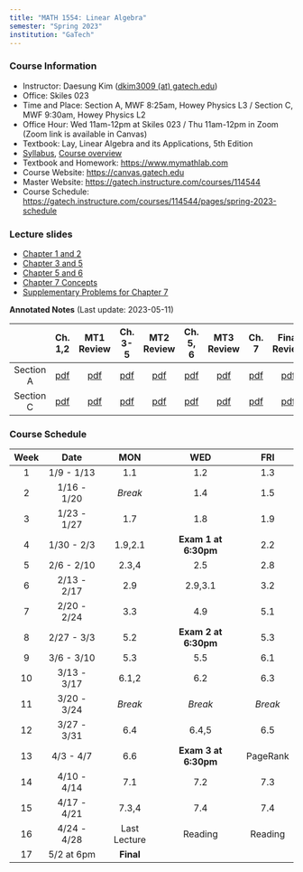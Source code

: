 ```yaml
---
title: "MATH 1554: Linear Algebra"
semester: "Spring 2023"
institution: "GaTech"
---
```


### Course Information
- Instructor: Daesung Kim ([dkim3009 (at) gatech.edu](mailto:dkim3009@gatech.edu))
- Office: Skiles 023
- Time and Place: Section A, MWF 8:25am, Howey Physics L3 / Section C, MWF 9:30am, Howey Physics L2
- Office Hour: Wed 11am-12pm at Skiles 023 / Thu 11am-12pm in Zoom (Zoom link is available in Canvas)
- Textbook: Lay, Linear Algebra and its Applications, 5th Edition
- [Syllabus](https://gatech.instructure.com/courses/114544/pages/common-syllabus-spring-2023), [Course overview](https://sbarone7.math.gatech.edu/ma1554_course_overview.pdf) 
- Textbook and Homework: https://www.mymathlab.com 
- Course Website: https://canvas.gatech.edu
- Master Website: https://gatech.instructure.com/courses/114544
- Course Schedule: https://gatech.instructure.com/courses/114544/pages/spring-2023-schedule

### Lecture slides
- [Chapter 1 and 2](https://sbarone7.math.gatech.edu/Chapters_1_and_2.pdf)
- [Chapter 3 and 5](https://sbarone7.math.gatech.edu/Chapters_3_thru_5.pdf)
- [Chapter 5 and 6](https://sbarone7.math.gatech.edu/Chapters_5_and_6.pdf)
- [Chapter 7 Concepts](https://sbarone7.math.gatech.edu/Chapters_PageRank_and_7.pdf)
- [Supplementary Problems for Chapter 7](supp-problem-Chap7.pdf)

<b>Annotated Notes</b> (Last update: 2023-05-11)

|           | Ch. 1,2                | MT1 Review          | Ch. 3-5                | MT2 Review          | Ch. 5, 6               | MT3 Review          | Ch. 7                 | Final Review                |
| :---:     | :---:                  | :---:               | :---:                  | :---:               | :---:                  | :---:               | :---:                 | :---:                       |
| Section A | [pdf](secA-Chap12.pdf) | [pdf](secA-MT1.pdf) | [pdf](secA-Chap35.pdf) | [pdf](secA-MT2.pdf) | [pdf](secA-Chap56.pdf) | [pdf](secA-MT3.pdf) | [pdf](secA-Chap7.pdf) | [pdf](secA-Finalreview.pdf) |
| Section C | [pdf](secC-Chap12.pdf) | [pdf](secC-MT1.pdf) | [pdf](secC-Chap35.pdf) | [pdf](secC-MT2.pdf) | [pdf](secC-Chap56.pdf) | [pdf](secC-MT3.pdf) | [pdf](secC-Chap7.pdf) | [pdf](secC-Finalreview.pdf) |

### Course Schedule
| Week  | Date        | MON          | WED                  | FRI      |
| :---: | :---:       | :---:        | :---:                | :---:    |
| 1     | 1/9 - 1/13  | 1.1          | 1.2                  | 1.3      |
| 2     | 1/16 - 1/20 | *Break*      | 1.4                  | 1.5      |
| 3     | 1/23 - 1/27 | 1.7          | 1.8                  | 1.9      |
| 4     | 1/30 - 2/3  | 1.9,2.1      | **Exam 1 at 6:30pm** | 2.2      |
| 5     | 2/6 - 2/10  | 2.3,4        | 2.5                  | 2.8      |
| 6     | 2/13 - 2/17 | 2.9          | 2.9,3.1              | 3.2      |
| 7     | 2/20 - 2/24 | 3.3          | 4.9                  | 5.1      |
| 8     | 2/27 - 3/3  | 5.2          | **Exam 2 at 6:30pm** | 5.3      |
| 9     | 3/6 - 3/10  | 5.3          | 5.5                  | 6.1      |
| 10    | 3/13 - 3/17 | 6.1,2        | 6.2                  | 6.3      |
| 11    | 3/20 - 3/24 | *Break*      | *Break*              | *Break*  |
| 12    | 3/27 - 3/31 | 6.4          | 6.4,5                | 6.5      |
| 13    | 4/3 - 4/7   | 6.6          | **Exam 3 at 6:30pm** | PageRank |
| 14    | 4/10 - 4/14 | 7.1          | 7.2                  | 7.3      |
| 15    | 4/17 - 4/21 | 7.3,4        | 7.4                  | 7.4      |
| 16    | 4/24 - 4/28 | Last Lecture | Reading              | Reading  |
| 17    | 5/2 at 6pm  | **Final**    |                      |          |

